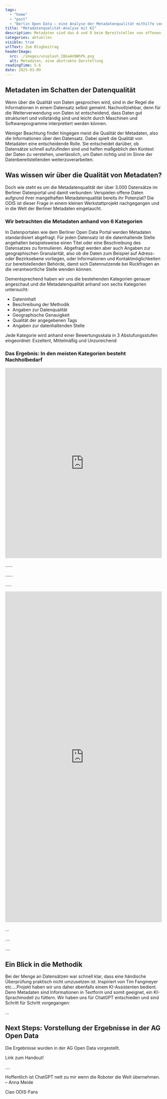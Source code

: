 ```yaml
---
tags:
  - "home"
  - "post"
  - "Berlin Open Data – eine Analyse der Metadatenqualität mithilfe von KI"
title: "Metadatenqualität-Analyse mit KI"
description: Metadaten sind das A und O beim Bereitstellen von offenen Daten. Wie gut sind diese im Berliner Open Data Portal? Wir haben mithilfe von KI nachgeschaut.
categories: aktuelles
visible: true
urlText: Zum Blogbeitrag
headerImage:
  src: ./images/unsplash_IBGaAVOWhPk.png
  alt: Metadaten, eine abstrakte Darstellung
readingTime: 5-6
date: 2025-03-09
---
```


## Metadaten im Schatten der Datenqualität

Wenn über die Qualität von Daten gesprochen wird, sind in der Regel die Informationen in einem Datensatz selbst gemeint. Nachvollziehbar, denn für die Weiterverwendung von Daten ist entscheidend, dass Daten gut strukturiert und vollständig sind und leicht durch Maschinen und Softwareprogramme interpretiert werden können. 

Weniger Beachtung findet hingegen meist die Qualität der Metadaten, also die Informationen über den Datensatz. Dabei spielt die Qualität von Metadaten eine entscheidende Rolle. Sie entscheidet darüber, ob Datensätze schnell aufzufinden sind und helfen maßgeblich den Kontext der Daten zu verstehen, unerlässlich, um Daten richtig und im Sinne der Datenbereitstellenden weiterzuverarbeiten.

## Was wissen wir über die Qualität von Metadaten?

Doch wie steht es um die Metadatenqualität der über 3.000 Datensätze im Berliner Datenportal und damit verbunden: Verspielen offene Daten aufgrund ihrer mangelhaften Metadatenqualität bereits ihr Potenzial? Die ODIS ist dieser Frage in einem kleinen Werkstattprojekt nachgegangen und in die Welt der Berliner Metadaten eingetaucht.

### Wir betrachten die Metadaten anhand von 6 Kategorien

In Datenportalen wie dem Berliner Open Data Portal werden Metadaten standardisiert abgefragt. Für jeden Datensatz ist die datenhaltende Stelle angehalten beispielsweise einen Titel oder eine Beschreibung des Datensatzes zu formulieren. Abgefragt werden aber auch Angaben zur geographischen Granularität, also ob die Daten zum Beispiel auf Adress- oder Bezirksebene vorliegen, oder Informationen und Kontaktmöglichkeiten zur bereitstellenden Behörde, damit sich Datennutzende bei Rückfragen an die verantwortliche Stelle wenden können. 


<ImageSection
  src={image1}
  caption="beispiel Metadateneintrag"
/>

Dementsprechend haben wir uns die bestehenden Kategorien genauer angeschaut und die Metadatenqualität anhand von sechs Kategorien untersucht:
-	Dateninhalt
-	Beschreibung der Methodik
-	Angaben zur Datenqualität
-	Geographische Genauigkeit
-	Qualität der angegebenen Tags
-	Angaben zur datenhaltenden Stelle

Jede Kategorie wird anhand einer Bewertungsskala in 3 Abstufungsstufen eingeordnet: Exzellent, Mittelmäßig und Unzureichend


### Das Ergebnis: In den meisten Kategorien besteht Nachholbedarf

<ContentSection 
  class="sm:px-20 w-full h-auto"
  withShadow>
    <iframe 
      title="KI-Analyse der Metadatenqualität im Berlin Open Data Portal" 
      aria-label="Mehrere Torten" 
      id="datawrapper-chart-yys72" 
      src="https://datawrapper.dwcdn.net/yys72/2/" 
      scrolling="no" 
      frameborder="0" 
      style="width: 0; min-width: 100% !important; border: none;" 
      height="611" 
      data-external="1">
    </iframe>
</ContentSection>

......

......

.....



<iframe 
title="KI-Analyse der Metadatenqualität Berliner Institutionen im Vergleich" 
aria-label="Balken" 
id="datawrapper-chart-dvP2j" 
src="https://www.datawrapper.de/_/dvP2j/" 
scrolling="no" 
frameborder="0" 
style="width: 0; min-width: 100% !important; border: none;" 
height="1062" 
data-external="1">
</iframe>

...

....

....

## Ein Blick in die Methodik

Bei der Menge an Datensätzen war schnell klar, dass eine händische Überprüfung praktisch nicht umzusetzen ist. Inspiriert von Tim Fangmeyer etc….Projekt haben wir uns daher ebenfalls einem KI-Assistenten bedient. Denn Metadaten sind Informationen in Textform und somit geeignet, ein KI-Sprachmodell zu füttern. Wir haben uns für ChatGPT entschieden und sind Schritt für Schritt vorgegangen:

...

## Next Steps: Vorstellung der Ergebnisse in der AG Open Data

Die Ergebnisse wurden in der AG Open Data vorgestellt.

Link zum Handout!

....

<Quote>
  Hoffentlich ist ChatGPT nett zu mir wenn die Roboter die Welt übernehmen. – Anna Meide 
</Quote>

Ciao ODIS-Fans

<script
  type="text/javascript"
  set:html={`!function(){"use strict";window.addEventListener("message",(function(e){if(void 0!==e.data["datawrapper-height"]){var t=document.querySelectorAll("iframe");for(var a in e.data["datawrapper-height"])for(var r=0;r<t.length;r++){if(t[r].contentWindow===e.source)t[r].style.height=e.data["datawrapper-height"][a]+"px"}}}))}();`}
/>